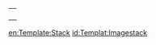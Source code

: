 {| style="{{#ifeq:{{{float|}}}|left|float:left; {{#ifeq:{{{clear|}}}|true|clear: left;}}|float: right; {{#ifeq:{{{clear|}}}|true|clear: right;}}}} background: transparent; margin: 0; padding: 0;"
|-
| {{{1|}}}
|}<noinclude>
[[en:Template:Stack]]
[[id:Templat:Imagestack]]
</noinclude>